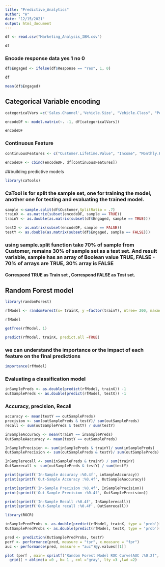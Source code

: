 ```yaml
---
title: "Predictive_Analytics"
author: "H"
date: "12/15/2021"
output: html_document
---
```


```r
df <- read.csv("Marketing_Analysis_IBM.csv")
```
```r
df
```
### Encode response data yes 1 no 0
```r
df$Engaged <- ifelse(df$Response == "Yes", 1, 0)
```
```r
df
```

```r
mean(df$Engaged)
```
## Categorical Variable encoding 
```r
categoricalVars =c('Sales.Channel','Vehicle.Size', "Vehicle.Class", "Policy", "Policy.Type","EmploymentStatus", "Marital.Status", "Education",  "Coverage", "Gender" )
```

```r
encodeDF <- model.matrix(~. -1, df[categoricalVars])
```

```r
encodeDF
```
### Continuous Feature 
```r
continuousFeatures <- c("Customer.Lifetime.Value", "Income", "Monthly.Premium.Auto","Months.Since.Last.Claim", "Months.Since.Policy.Inception", "Number.of.Open.Complaints", "Number.of.Policies", "Total.Claim.Amount"  )
```
```r
encodeDF <- cbind(encodeDF, df[continuousFeatures])
```
##building predictive models 

```r
library(caTools)
```
### CaTool is for split the sample set, one for training the model, another one for testing and evaluating the trained model. 
```r
sample <-sample.split(df$Customer,SplitRatio = .7)
trainX <- as.matrix(subset(encodeDF, sample == TRUE))
trainY <- as.double(as.matrix(subset(df$Engaged, sample == TRUE)))
```

```r
testX <- as.matrix(subset(encodeDF, sample == FALSE))
testY <- as.double(as.matrix(subset(df$Engaged, sample == FALSE)))
```
### using sample.split function take 70% of sample from Customer, remains 30% of sample set as a test set.  And result variable, sample has an array of Boolean value TRUE, FALSE - 70% of arrays are TRUE, 30% array is FALSE
#### Correspond TRUE as Train set , Correspond FALSE as Test set. 


## Random Forest model
```r
library(randomForest)
```

```r
rfModel <- randomForest(x= trainX, y =factor(trainY), ntree= 200, maxnodes= 24)
```
```r
rfModel
```
```r
getTree(rfModel, 1)
```
```r
predict(rfModel, trainX, predict.all =TRUE)
```
### we can understand the importance or the impact of each feature on the final predictions
```r
importance(rfModel)
```
### Evaluating a classification model
```r
inSamplePreds <- as.double(predict(rfModel, trainX)) -1
outSamplePreds <- as.double(predict(rfModel, testX)) -1
```
### Accuracy, precision, Recall
```r
accuracy <- mean(testY == outSamplePreds)
precision <- sum(outSamplePreds & testY)/ sum(outSamplePreds)
recall <- sum(outSamplePreds & testY) / sum(testY)
```
```r
inSampleAccuracy <- mean(trainY == inSamplePreds)
OutSampleAaccuracy <- mean(testY == outSamplePreds)

```
```r
InSamplePrecision <- sum(inSamplePreds & trainY)/ sum(inSamplePreds)
OutSamplePrecision <- sum(outSamplePreds & testY)/ sum(outSamplePreds)

```
```r
InSamplerecall <- sum(inSamplePreds & trainY) / sum(trainY)
OutSamrecall <- sum(outSamplePreds & testY) / sum(testY)

```



```r
print(sprintf('In-Sample Accuracy :%0.4f', inSampleAccuracy))
print(sprintf('Out-Sample Accuracy :%0.4f', OutSampleAaccuracy))

```
```r
print(sprintf('In-Sample Precision :%0.4f', InSamplePrecision))
print(sprintf('Out-Sample Precision :%0.4f', OutSamplePrecision))
```
```r
print(sprintf('In-Sample Recall :%0.4f', InSamplerecall))
print(sprintf('Out-Sample recall :%0.4f', OutSamrecall))
```
```r
library(ROCR)
```
```r
inSamplePredProbs <- as.double(predict(rfModel, trainX, type = 'prob')[, 2])
OutSamplePredProbs <- as.double(predict(rfModel, testX, type = 'prob')[, 2])

```
```r
pred <- prediction(OutSamplePredProbs, testY)
perf <- performance(pred, measure = "tpr", x.measure = "fpr")
auc <- performance(pred, measure = "auc")@y.values[[1]]
```
```r
plot (perf , main= sprintf("Random Forest Model ROC Curve(AUC :%0.2f", auc), col ="darkorange", lwd =2 )+
  grid() + abline(a =0 , b= 1 , col ="gray", lty =3 ,lwd =2)
```

